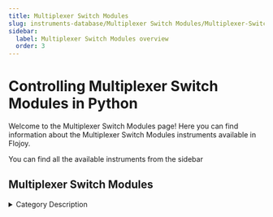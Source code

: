 ```yaml
---
title: Multiplexer Switch Modules
slug: instruments-database/Multiplexer Switch Modules/Multiplexer-Switch-Modules_overview
sidebar:
  label: Multiplexer Switch Modules overview
  order: 3
---
```


# Controlling Multiplexer Switch Modules in Python

Welcome to the Multiplexer Switch Modules page! Here you can find information about the Multiplexer Switch Modules instruments available in Flojoy.

You can find all the available instruments from the sidebar



## Multiplexer Switch Modules

<details> 
<summary>Category Description</summary> 
PXI Multiplexer Switch Modules are ideal for high-channel-count applications that need to connect measurement or signal generation instruments to various test points on devices or units under test (DUTs or UUTs). PXI Multiplexer Switch Modules use a variety of relay types, including electromechanical armature relays, reed relays,  field-effect transistor (FET) relays, and solid-state relays, each with their own benefits, allowing you to choose a multiplexer that fits your requirements. To program the switches, you can use the IVI-compliant NI-SWITCH driver software, complete with help documentation, example programs, and a soft front panel application for interactive control of switches. For intelligent management of complex switch systems, NI Switch Executive provides additional software tools to help you design, build, and deploy your switching system.
</details> 

<div className="flex flex-wrap">

<InstrumentThumbnail 
    path='Multiplexer Switch Modules/national-instruments/ni-pxie-2597'
    img='https://res.cloudinary.com/dhopxs1y3/image/upload/v1691782720/Instruments/Multiplexer%20Switch%20Modules/NI-PXIe-2597/NI-PXIe-2597.jpg'
    label='NI PXIe-2597'    
/>

</div>